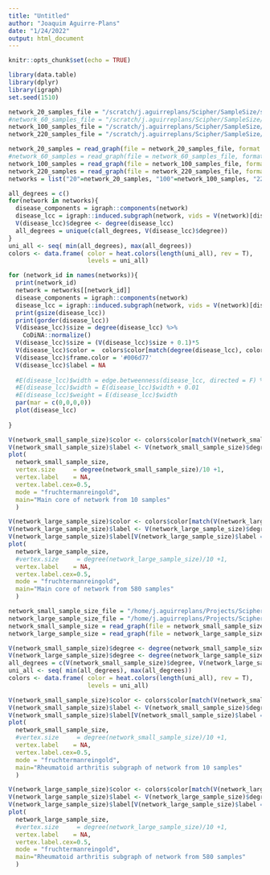 ```yaml
---
title: "Untitled"
author: "Joaquim Aguirre-Plans"
date: "1/24/2022"
output: html_document
---
```


```r
knitr::opts_chunk$set(echo = TRUE)
```

```r
library(data.table)
library(dplyr)
library(igraph)
set.seed(1510)
```

```r
network_20_samples_file = "/scratch/j.aguirreplans/Scipher/SampleSize/subgraphs_scipher/all_samples/disease_genes/spearman_scipher_all_samples_size_20_rep_1_pvalue_0.05_disp_None_disease_genes_subgraphs/arthritis.rheumatoid.txt"
#network_60_samples_file = "/scratch/j.aguirreplans/Scipher/SampleSize/subgraphs_scipher/all_samples/disease_genes/spearman_scipher_all_samples_size_60_rep_1_pvalue_0.05_disp_None_disease_genes_subgraphs/arthritis.rheumatoid.txt"
network_100_samples_file = "/scratch/j.aguirreplans/Scipher/SampleSize/subgraphs_scipher/all_samples/disease_genes/spearman_scipher_all_samples_size_100_rep_1_pvalue_0.05_disp_None_disease_genes_subgraphs/arthritis.rheumatoid.txt"
network_220_samples_file = "/scratch/j.aguirreplans/Scipher/SampleSize/subgraphs_scipher/all_samples/disease_genes/spearman_scipher_all_samples_size_220_rep_3_pvalue_0.05_disp_None_disease_genes_subgraphs/arthritis.rheumatoid.txt"

network_20_samples = read_graph(file = network_20_samples_file, format = "graphml")
#network_60_samples = read_graph(file = network_60_samples_file, format = "graphml")
network_100_samples = read_graph(file = network_100_samples_file, format = "graphml")
network_220_samples = read_graph(file = network_220_samples_file, format = "graphml")
networks = list("20"=network_20_samples, "100"=network_100_samples, "220"=network_220_samples)

all_degrees = c()
for(network in networks){
  disease_components = igraph::components(network)
  disease_lcc = igraph::induced.subgraph(network, vids = V(network)[disease_components$membership == which.max(disease_components$csize)] )
  V(disease_lcc)$degree <- degree(disease_lcc)
  all_degrees = unique(c(all_degrees, V(disease_lcc)$degree))
}
uni_all <- seq( min(all_degrees), max(all_degrees))
colors <- data.frame( color = heat.colors(length(uni_all), rev = T),
                      levels = uni_all)


```

```r
for (network_id in names(networks)){
  print(network_id)
  network = networks[[network_id]]
  disease_components = igraph::components(network)
  disease_lcc = igraph::induced.subgraph(network, vids = V(network)[disease_components$membership == which.max(disease_components$csize)] )
  print(gsize(disease_lcc))
  print(gorder(disease_lcc))
  V(disease_lcc)$size = degree(disease_lcc) %>% 
    CoDiNA::normalize()
  V(disease_lcc)$size = (V(disease_lcc)$size + 0.1)*5
  V(disease_lcc)$color =  colors$color[match(degree(disease_lcc), colors$levels)]
  V(disease_lcc)$frame.color = '#006d77'
  V(disease_lcc)$label = NA
  
  #E(disease_lcc)$width = edge.betweenness(disease_lcc, directed = F) %>% CoDiNA::normalize()
  #E(disease_lcc)$width = E(disease_lcc)$width + 0.01
  #E(disease_lcc)$weight = E(disease_lcc)$width
  par(mar = c(0,0,0,0))
  plot(disease_lcc)
  
}

```

```r
V(network_small_sample_size)$color <- colors$color[match(V(network_small_sample_size)$degree, colors$levels)]
V(network_small_sample_size)$label <- V(network_small_sample_size)$degree
plot(
  network_small_sample_size,
  vertex.size     = degree(network_small_sample_size)/10 +1,
  vertex.label    = NA,
  vertex.label.cex=0.5,
  mode = "fruchtermanreingold",
  main="Main core of network from 10 samples"
  )
```

```r
V(network_large_sample_size)$color <- colors$color[match(V(network_large_sample_size)$degree, colors$levels)]
V(network_large_sample_size)$label <- V(network_large_sample_size)$degree
V(network_large_sample_size)$label[V(network_large_sample_size)$label == 0] <- NA
plot(
  network_large_sample_size,
  #vertex.size     = degree(network_large_sample_size)/10 +1,
  vertex.label    = NA,
  vertex.label.cex=0.5,
  mode = "fruchtermanreingold",
  main="Main core of network from 580 samples"
  )
```

```r
network_small_sample_size_file = "/home/j.aguirreplans/Projects/Scipher/SampleSize/data/out/networks_scipher/all_samples/disease_genes/spearman_scipher_all_samples_size_10_rep_1_edges_100000_disease_genes_subgraphs/arthritis.rheumatoid.txt"
network_large_sample_size_file = "/home/j.aguirreplans/Projects/Scipher/SampleSize/data/out/networks_scipher/all_samples/disease_genes/spearman_scipher_all_samples_size_580_rep_1_edges_100000_disease_genes_subgraphs/arthritis.rheumatoid.txt"
network_small_sample_size = read_graph(file = network_small_sample_size_file, format = "graphml")
network_large_sample_size = read_graph(file = network_large_sample_size_file, format = "graphml")

```

```r
V(network_small_sample_size)$degree <- degree(network_small_sample_size)
V(network_large_sample_size)$degree <- degree(network_large_sample_size)
all_degrees = c(V(network_small_sample_size)$degree, V(network_large_sample_size)$degree)
uni_all <- seq( min(all_degrees), max(all_degrees))
colors <- data.frame( color = heat.colors(length(uni_all), rev = T),
                      levels = uni_all)
```

```r
V(network_small_sample_size)$color <- colors$color[match(V(network_small_sample_size)$degree, colors$levels)]
V(network_small_sample_size)$label <- V(network_small_sample_size)$degree
V(network_small_sample_size)$label[V(network_small_sample_size)$label == 0] <- NA
plot(
  network_small_sample_size,
  #vertex.size     = degree(network_small_sample_size)/10 +1,
  vertex.label    = NA,
  vertex.label.cex=0.5,
  mode = "fruchtermanreingold",
  main="Rheumatoid arthritis subgraph of network from 10 samples"
  )
```


```r
V(network_large_sample_size)$color <- colors$color[match(V(network_large_sample_size)$degree, colors$levels)]
V(network_large_sample_size)$label <- V(network_large_sample_size)$degree
V(network_large_sample_size)$label[V(network_large_sample_size)$label == 0] <- NA
plot(
  network_large_sample_size,
  #vertex.size     = degree(network_large_sample_size)/10 +1,
  vertex.label    = NA,
  vertex.label.cex=0.5,
  mode = "fruchtermanreingold",
  main="Rheumatoid arthritis subgraph of network from 580 samples"
  )
```

